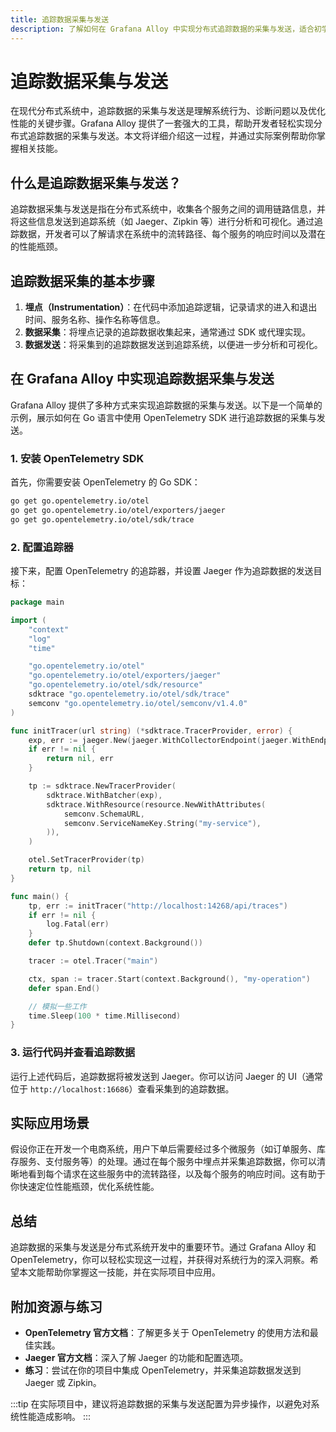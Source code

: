 ```yaml
---
title: 追踪数据采集与发送
description: 了解如何在 Grafana Alloy 中实现分布式追踪数据的采集与发送，适合初学者的全面指南。
---
```


# 追踪数据采集与发送

在现代分布式系统中，追踪数据的采集与发送是理解系统行为、诊断问题以及优化性能的关键步骤。Grafana Alloy 提供了一套强大的工具，帮助开发者轻松实现分布式追踪数据的采集与发送。本文将详细介绍这一过程，并通过实际案例帮助你掌握相关技能。

## 什么是追踪数据采集与发送？

追踪数据采集与发送是指在分布式系统中，收集各个服务之间的调用链路信息，并将这些信息发送到追踪系统（如 Jaeger、Zipkin 等）进行分析和可视化。通过追踪数据，开发者可以了解请求在系统中的流转路径、每个服务的响应时间以及潜在的性能瓶颈。

## 追踪数据采集的基本步骤

1. **埋点（Instrumentation）**：在代码中添加追踪逻辑，记录请求的进入和退出时间、服务名称、操作名称等信息。
2. **数据采集**：将埋点记录的追踪数据收集起来，通常通过 SDK 或代理实现。
3. **数据发送**：将采集到的追踪数据发送到追踪系统，以便进一步分析和可视化。

## 在 Grafana Alloy 中实现追踪数据采集与发送

Grafana Alloy 提供了多种方式来实现追踪数据的采集与发送。以下是一个简单的示例，展示如何在 Go 语言中使用 OpenTelemetry SDK 进行追踪数据的采集与发送。

### 1. 安装 OpenTelemetry SDK

首先，你需要安装 OpenTelemetry 的 Go SDK：

```bash
go get go.opentelemetry.io/otel
go get go.opentelemetry.io/otel/exporters/jaeger
go get go.opentelemetry.io/otel/sdk/trace
```

### 2. 配置追踪器

接下来，配置 OpenTelemetry 的追踪器，并设置 Jaeger 作为追踪数据的发送目标：

```go
package main

import (
    "context"
    "log"
    "time"

    "go.opentelemetry.io/otel"
    "go.opentelemetry.io/otel/exporters/jaeger"
    "go.opentelemetry.io/otel/sdk/resource"
    sdktrace "go.opentelemetry.io/otel/sdk/trace"
    semconv "go.opentelemetry.io/otel/semconv/v1.4.0"
)

func initTracer(url string) (*sdktrace.TracerProvider, error) {
    exp, err := jaeger.New(jaeger.WithCollectorEndpoint(jaeger.WithEndpoint(url)))
    if err != nil {
        return nil, err
    }

    tp := sdktrace.NewTracerProvider(
        sdktrace.WithBatcher(exp),
        sdktrace.WithResource(resource.NewWithAttributes(
            semconv.SchemaURL,
            semconv.ServiceNameKey.String("my-service"),
        )),
    )

    otel.SetTracerProvider(tp)
    return tp, nil
}

func main() {
    tp, err := initTracer("http://localhost:14268/api/traces")
    if err != nil {
        log.Fatal(err)
    }
    defer tp.Shutdown(context.Background())

    tracer := otel.Tracer("main")

    ctx, span := tracer.Start(context.Background(), "my-operation")
    defer span.End()

    // 模拟一些工作
    time.Sleep(100 * time.Millisecond)
}
```

### 3. 运行代码并查看追踪数据

运行上述代码后，追踪数据将被发送到 Jaeger。你可以访问 Jaeger 的 UI（通常位于 `http://localhost:16686`）查看采集到的追踪数据。

## 实际应用场景

假设你正在开发一个电商系统，用户下单后需要经过多个微服务（如订单服务、库存服务、支付服务等）的处理。通过在每个服务中埋点并采集追踪数据，你可以清晰地看到每个请求在这些服务中的流转路径，以及每个服务的响应时间。这有助于你快速定位性能瓶颈，优化系统性能。

## 总结

追踪数据的采集与发送是分布式系统开发中的重要环节。通过 Grafana Alloy 和 OpenTelemetry，你可以轻松实现这一过程，并获得对系统行为的深入洞察。希望本文能帮助你掌握这一技能，并在实际项目中应用。

## 附加资源与练习

- **OpenTelemetry 官方文档**：了解更多关于 OpenTelemetry 的使用方法和最佳实践。
- **Jaeger 官方文档**：深入了解 Jaeger 的功能和配置选项。
- **练习**：尝试在你的项目中集成 OpenTelemetry，并采集追踪数据发送到 Jaeger 或 Zipkin。

:::tip
在实际项目中，建议将追踪数据的采集与发送配置为异步操作，以避免对系统性能造成影响。
:::